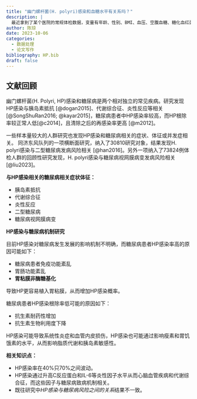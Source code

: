 ```yaml
---
title: "幽门螺杆菌(H. polyri)感染和血糖水平有关系吗？"
description: |
  最近拿到了某个医院的常规体检数据，变量有年龄、性别、BMI、血压、空腹血糖、糖化血红蛋白、C13和C14等，我们想通过数据做一些探索性的分析，看看幽门螺杆菌感染(H. pylori)是否与血糖水平相关？
author: 陈琼
date: 2023-10-06
categories:
  - 数据处理
  - 论文写作
bibliography: HP.bib
draft: false
---
```


## 文献回顾
幽门螺杆菌(H. Polyri, HP)感染和糖尿病是两个相对独立的常见疾病。研究发现HP感染与胰岛素抵抗 [@dogan2015]、代谢综合征、炎性反应等相关[@SongShuRan2016; @kayar2015]，糖尿病患者中HP感染率较高，而HP根除率较正常人低[@c2014]，且清除之后的再感染率更高 [@m2012]。

一些样本量较大的人群研究也发现HP感染和糖尿病相关的症状、体征或并发症相关。
同济东风队列的一项横断面研究，纳入了30810研究对象，结果发现H. polyri感染与二型糖尿病发病风险相关 [@han2016]。另外一项纳入了73824例体检人群的回顾性研究发现，H. polyri感染与糖尿病视网膜病变发病风险相关[@liu2023]。

**与HP感染相关的糖尿病相关症状体征：**

- 胰岛素抵抗
- 代谢综合征
- 炎性反应
- 二型糖尿病
- 糖尿病视网膜病变

**HP感染与糖尿病机制研究**

目前HP感染对糖尿病发生发展的影响机制不明确，而糖尿病患者HP感染率高的原因可能如下：

- 糖尿病患者免疫功能紊乱
- 胃肠功能紊乱
- **胃粘膜非酶糖基化**

导致HP更容易植入胃粘膜，从而增加HP感染概率。

糖尿病患者HP感染根除率低可能的原因如下：

- 抗生素耐药性增加
- 抗生素生物利用度下降

HP感染可能导致系统性炎症和血管内皮损伤，HP感染也可能通过影响瘦素和胃饥饿素的水平，从而影响脂质代谢和胰岛素敏感性。

**相关知识点：**

- HP感染率在40%只70%之间波动。
- HP感染通过升高C反应蛋白和IL-6等炎性因子水平从而心脑血管疾病和代谢综合征，而这些因子与糖尿病致病机制相关。
- 既往研究中*HP感染与糖尿病风险之间的关系*结果不一致。
 